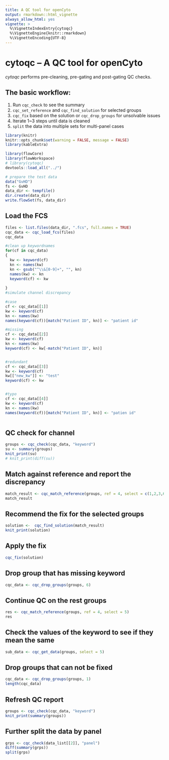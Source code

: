 ```yaml
---
title: A QC tool for openCyto
output: rmarkdown::html_vignette
always_allow_html: yes
vignette: >
  %\VignetteIndexEntry{cytoqc}
  %\VignetteEngine{knitr::rmarkdown}
  %\VignetteEncoding{UTF-8}
---
```

# cytoqc -- A QC tool for openCyto

*cytoqc* performs pre-cleaning, pre-gating and post-gating QC checks.

## The basic workflow:

1. Run `cqc_check` to see the summary
2. `cqc_set_reference` and `cqc_find_solution` for selected groups
3. `cqc_fix` based on the solution or `cqc_drop_groups` for unsolvable issues
4. Iterate 1~3 steps until data is cleaned
5. `split` the data into multiple sets for multi-panel cases

```r
library(knitr)
knitr::opts_chunk$set(warning = FALSE, message = FALSE)
library(kableExtra)
```


```r
library(flowCore)
library(flowWorkspace)
# library(cytoqc)
devtools::load_all("../")
```

```r
# prepare the test data
data("GvHD")
fs <- GvHD
data_dir <- tempfile()
dir.create(data_dir)
write.flowSet(fs, data_dir)
```

## Load the FCS

```r
files <- list.files(data_dir, ".fcs", full.names = TRUE)
cqc_data <- cqc_load_fcs(files)
cqc_data
```

```r
#clean up keywordnames
for(cf in cqc_data)
{
  kw <- keyword(cf)
  kn <- names(kw)
  kn <- gsub("^\\&[0-9]+", "", kn)
  names(kw) <- kn
  keyword(cf) <- kw
  
}
#simulate channel discrepancy

#case
cf <- cqc_data[[1]]
kw <- keyword(cf)
kn <- names(kw)
names(keyword(cf))[match("Patient ID", kn)] <- "patient id"

#missing
cf <- cqc_data[[2]]
kw <- keyword(cf)
kn <- names(kw)
keyword(cf) <- kw[-match("Patient ID", kn)]


#redundant
cf <- cqc_data[[3]]
kw <- keyword(cf)
kw[["new_kw"]] <- "test"
keyword(cf) <- kw


#typo
cf <- cqc_data[[4]]
kw <- keyword(cf)
kn <- names(kw)
names(keyword(cf))[match("Patient ID", kn)] <- "patien id"



```

## QC check for channel
```r
groups <- cqc_check(cqc_data, "keyword")
su <- summary(groups)
knit_print(su)
# knit_print(diff(su))
```

## Match against reference and report the discrepancy
```r
match_result <- cqc_match_reference(groups, ref = 4, select = c(1,2,3,6))
match_result
```

## Recommend the fix for the selected groups 
```r

solution <-  cqc_find_solution(match_result)
knit_print(solution)
```

## Apply the fix

```r
cqc_fix(solution)
```

## Drop group that has missing keyword
```r
cqc_data <- cqc_drop_groups(groups, 6)
```


## Continue QC on the rest groups
```r
res <- cqc_match_reference(groups, ref = 4, select = 5)
res
```

## Check the values of the keyword to see if they mean the same 
```r
sub_data <- cqc_get_data(groups, select = 5)
```

## Drop groups that can not be fixed
```r
cqc_data <- cqc_drop_groups(groups, 1)
length(cqc_data)
```

## Refresh QC report 
```r
groups <- cqc_check(cqc_data, "keyword")
knit_print(summary(groups))
```

## Further split the data by panel
```r
grps <- cqc_check(data_list[[2]], "panel")
diff(summary(grps))
split(grps)
```

